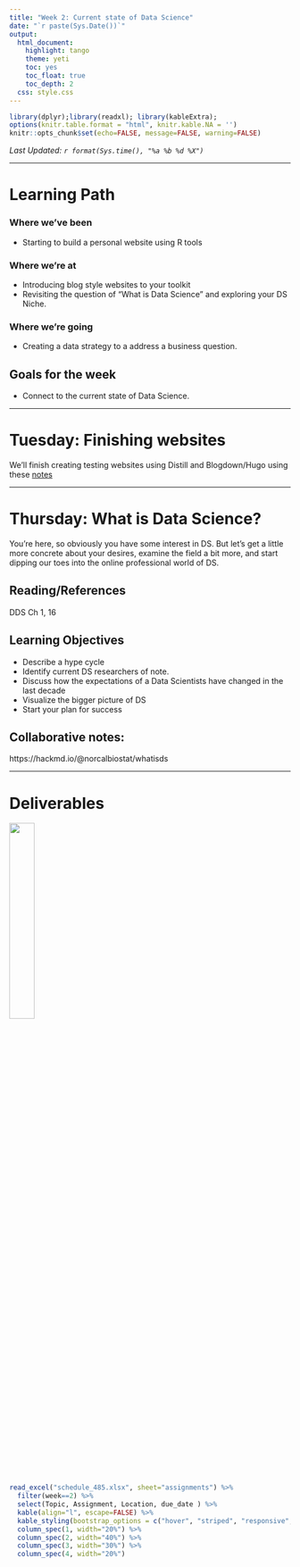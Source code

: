 ```yaml
---
title: "Week 2: Current state of Data Science"
date: "`r paste(Sys.Date())`"
output:   
  html_document: 
    highlight: tango
    theme: yeti
    toc: yes
    toc_float: true
    toc_depth: 2
  css: style.css
---
```


```r
library(dplyr);library(readxl); library(kableExtra);
options(knitr.table.format = "html", knitr.kable.NA = '') 
knitr::opts_chunk$set(echo=FALSE, message=FALSE, warning=FALSE) 
```

_Last Updated: `r format(Sys.time(), "%a %b %d %X")` _

----

# Learning Path

### Where we've been

* Starting to build a personal website using R tools

### Where we're at

* Introducing blog style websites to your toolkit
* Revisiting the question of "What is Data Science" and exploring your DS Niche. 

### Where we're going

* Creating a data strategy to a address a business question.

## Goals for the week

* Connect to the current state of Data Science.

----

# Tuesday: Finishing websites

We'll finish creating testing websites using Distill and Blogdown/Hugo using these [notes](notes/cn01_Rbased_websites.html)

----

# Thursday: What is Data Science? 

You're here, so obviously you have some interest in DS. But let's get a little more concrete about your desires, examine the field a bit more, and start dipping our toes into the online professional world of DS.

## Reading/References
DDS Ch 1, 16

## Learning Objectives

* Describe a hype cycle
* Identify current DS researchers of note. 
* Discuss how the expectations of a Data Scientists have changed in the last decade
* Visualize the bigger picture of DS 
* Start your plan for success

## Collaborative notes: 
https://hackmd.io/@norcalbiostat/whatisds


---

# Deliverables

<img src="fig/get allthethings.jpg" width="30%"/>


```r
read_excel("schedule_485.xlsx", sheet="assignments") %>%
  filter(week==2) %>% 
  select(Topic, Assignment, Location, due_date ) %>%
  kable(align="l", escape=FALSE) %>% 
  kable_styling(bootstrap_options = c("hover", "striped", "responsive", "bordered")) %>% 
  column_spec(1, width="20%") %>% 
  column_spec(2, width="40%") %>% 
  column_spec(3, width="30%") %>% 
  column_spec(4, width="20%") 
```
